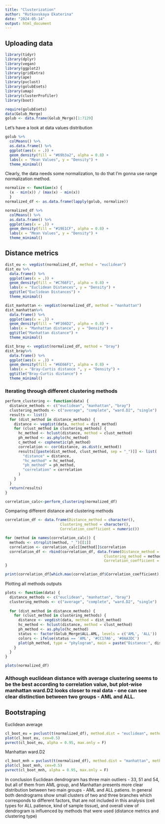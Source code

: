 ```yaml
---
title: "Clusterization"
author: "Rutkovskaya Ekaterina"
date: "2024-05-14"
output: html_document
---
```


## Uploading data
```r
library(tidyr)
library(dplyr)
library(vegan)
library(ggplot2)
library(gridExtra)
library(ape)
library(pvclust)
library(golubEsets)
library(umap)
library(clusterProfiler)
library(boot)

require(golubEsets)
data(Golub_Merge)
golub <- data.frame(Golub_Merge)[1:7129]
```

Let's have a look at data values distribution
```r
golub %>%
  colMeans() %>%
  as.data.frame() %>%
  ggplot(aes(x = .)) +
  geom_density(fill = "#69b3a2", alpha = 0.8) +
  labs(x = "Mean Values", y = "Density") +
  theme_minimal()
```

Clearly, the data needs some normalization, to do that I'm gonna use range normalization method. 
```r
normalize <- function(x) {
  (x - min(x)) / (max(x) - min(x))
  }
normalized_df <- as.data.frame(lapply(golub, normalize))

normalized_df %>%
  colMeans() %>%
  as.data.frame() %>%
  ggplot(aes(x = .)) +
  geom_density(fill = "#19E1CF", alpha = 0.8) +
  labs(x = "Mean Values", y = "Density") +
  theme_minimal()
```

## Distance metrics

```r
dist_eu <- vegdist(normalized_df, method = "euclidean")
dist_eu %>%
  data.frame() %>% 
  ggplot(aes(x = .)) +
  geom_density(fill = "#C766F1", alpha = 0.8) +
  labs(x = "Euclidean Distances", y = "Density") +
  ggtitle("Euclidean Distances") +
  theme_minimal()
```

```r
dist_manhattan <- vegdist(normalized_df, method = "manhattan")
dist_manhattan%>%
  data.frame() %>% 
  ggplot(aes(x = .)) +
  geom_density(fill = "#F166D2", alpha = 0.8) +
  labs(x = "Manhattan distance", y = "Density") +
  ggtitle("Manhattan distance") +
  theme_minimal()
```
```r
dist_bray <- vegdist(normalized_df, method = "bray")
dist_bray%>%
  data.frame() %>% 
  ggplot(aes(x = .)) +
  geom_density(fill = "#6E66F1", alpha = 0.8) +
  labs(x = "Bray-Curtis distance ", y = "Density") +
  ggtitle("Bray-Curtis distance") +
  theme_minimal()
```

### Iterating through different clustering methods 
```r
perform_clustering <- function(data) {
  distance_methods <- c("euclidean", "manhattan", "bray")
  clustering_methods <- c("average", "complete", "ward.D2", "single")
  results <- list()
  for (dist_method in distance_methods) {
    distance <- vegdist(data, method = dist_method)
    for (clust_method in clustering_methods) {
      hc_method <- hclust(distance, method = clust_method)
      ph_method <- as.phylo(hc_method)
      c_method <- cophenetic(ph_method)
      correlation <- cor(distance, as.dist(c_method))
      results[[paste(dist_method, clust_method, sep = "_")]] <- list(
        "distance" = distance,
        "hc_method" = hc_method,
        "ph_method" = ph_method,
        "correlation" = correlation
      )
    }
  }
  return(results)
}

correlation_calc<-perform_clustering(normalized_df)
```

Comparing different distance and clustering methods
```r
correlation_df <- data.frame(Distance_method = character(),
                         Clustering_method = character(),
                         Correlation_coefficient = numeric())

for (method in names(correlation_calc)) {
  methods <- strsplit(method, "_")[[1]]
  correlation <- correlation_calc[[method]]$correlation
  correlation_df <- rbind(correlation_df, data.frame(Distance_method = methods[1],
                                             Clustering_method = methods[2],
                                             Correlation_coefficient = correlation))
}

print(correlation_df[which.max(correlation_df$Correlation_coefficient), ])
```

Plotting all methods outputs
```r
plots <- function(data) {
  distance_methods <- c("euclidean", "manhattan", "bray")
  clustering_methods <- c("average", "complete", "ward.D2", "single")
  
  for (dist_method in distance_methods) {
    for (clust_method in clustering_methods) {
      distance <- vegdist(data, method = dist_method)
      hc_method <- hclust(distance, method = clust_method)
      ph_method <- as.phylo(hc_method)
      status <- factor(Golub_Merge$ALL.AML, levels = c('AML', 'ALL'))
      colors <- ifelse(status == 'AML', '#CC17A6', '#0AA3DC')
      plot(ph_method, type = "phylogram", main = paste("Distance:", dist_method, ", Clustering:", clust_method), cex=0.6, tip.color = colors)
    }
  }
}

plots(normalized_df)
```

### Although euclidean distance with average clustering seems to be the best according to correlation value, but plot-wise manhattan ward.D2 looks closer to real data - one can see clear distinction between two groups - AML and ALL. 

## Bootstraping

Euclidean average
```r
cl_boot_eu = pvclust(t(normalized_df), method.dist = "euclidean", method.hclust = "average", nboot = 100, parallel = T, iseed = 42)
plot(cl_boot_eu, cex=0.5)
pvrect(cl_boot_eu, alpha = 0.95, max.only = F)
```

Manhattan ward.D2
```r
cl_boot_mnh = pvclust(t(normalized_df), method.dist = "manhattan", method.hclust = "ward.D2", nboot = 100, parallel = T, iseed = 42)
plot(cl_boot_mnh, cex=0.5)
pvrect(cl_boot_mnh, alpha = 0.95, max.only = F)
```

In conclusion Euclidean dendrogram has three main outliers - 33, 51 and 54, but all of them from AML group, and Manhattan presents more clear distribution between two main groups - AML and ALL patiens. In general both dendrograms show small clusters of two and three branches which corresponds to different factors, that are not included in this analysis (cell types for ALL patience, kind of sample tissue), and overall view of dendrogram is influenced by methods that were used (distance metrics and clustering type)
